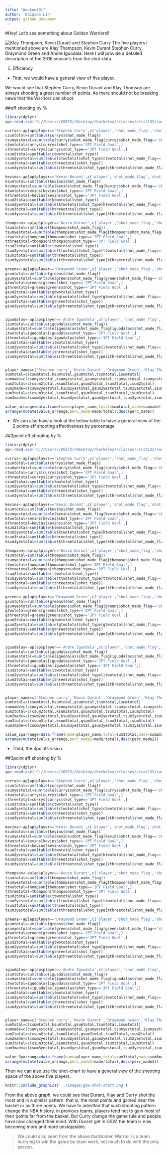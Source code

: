 ```yaml
---
title: "Workout01"
author: 'Daiqiao Lin'
output: github_document
---
```



#Hey! Let's see something about Golden Warriors!!

![Klay Thompson, Kevin Durant and Stephen Curry](https://www.nba.com/article/2017/12/14/one-team-one-stat-warriors-shooting-better-ever)
The five players I mentioned above are Klay Thompson, Kevin Durant Stephen Curry, Draymond Green and Andre Iguodala. Here I will provide a detailed description of the 2016 season's from the shot-data.

1. Efficiency
* First, we would have a general view of five player. 

We would see that Stephen Curry, Kevin Durant and Klay Thomson are always shooting a great number of points.
As there should not be breaking news that the Warriors can shoot.



##eff shooting by %
```r
library(dplyr)
ap<-read.csv('C://Users//26073//Desktop//berkeley//classes//stat133//workout01//data//shots-data.csv',stringsAsFactors = FALSE)

currys<-ap[ap$player=='Stephen Curry',c('player','shot_made_flag','shot_type')]
csumtotal=sum(table(currys$shot_made_flag))
csumyestotal=sum(table(currys$shot_made_flag[currys$shot_made_flag=='shot_yes']))
ctwototal=currys[currys$shot_type=='2PT Field Goal',]
cthreetotal=currys[currys$shot_type=='3PT Field Goal',]
csum2total=sum(table(ctwototal$shot_type))
csum2yestotal=sum(table(ctwototal$shot_type[ctwototal$shot_made_flag=='shot_yes']))
csum3total=sum(table(cthreetotal$shot_type))
csum3yestotal=sum(table(cthreetotal$shot_type[cthreetotal$shot_made_flag=='shot_yes']))

kevins<-ap[ap$player=='Kevin Durant',c('player','shot_made_flag','shot_type')]
ksumtotal=sum(table(kevins$shot_made_flag))
ksumyestotal=sum(table(kevins$shot_made_flag[kevins$shot_made_flag=='shot_yes']))
ktwototal=kevins[kevins$shot_type=='2PT Field Goal',]
kthreetotal=kevins[kevins$shot_type=='3PT Field Goal',]
ksum2total=sum(table(ktwototal$shot_type))
ksum2yestotal=sum(table(ktwototal$shot_type[ktwototal$shot_made_flag=='shot_yes']))
ksum3total=sum(table(kthreetotal$shot_type))
ksum3yestotal=sum(table(kthreetotal$shot_type[kthreetotal$shot_made_flag=='shot_yes']))

thompson<-ap[ap$player=='Kevin Durant',c('player','shot_made_flag','shot_type')]
tsumtotal=sum(table(thompson$shot_made_flag))
tsumyestotal=sum(table(thompson$shot_made_flag[thompson$shot_made_flag=='shot_yes']))
ttwototal=thompson[thompson$shot_type=='2PT Field Goal',]
tthreetotal=thompson[thompson$shot_type=='3PT Field Goal',]
tsum2total=sum(table(ttwototal$shot_type))
tsum2yestotal=sum(table(ttwototal$shot_type[ttwototal$shot_made_flag=='shot_yes']))
tsum3total=sum(table(tthreetotal$shot_type))
tsum3yestotal=sum(table(tthreetotal$shot_type[tthreetotal$shot_made_flag=='shot_yes']))

greens<-ap[ap$player=='Draymond Green',c('player','shot_made_flag','shot_type')]
gsumtotal=sum(table(greens$shot_made_flag))
gsumyestotal=sum(table(greens$shot_made_flag[greens$shot_made_flag=='shot_yes']))
gtwototal=greens[greens$shot_type=='2PT Field Goal',]
gthreetotal=greens[greens$shot_type=='3PT Field Goal',]
gsum2total=sum(table(gtwototal$shot_type))
gsum2yestotal=sum(table(gtwototal$shot_type[gtwototal$shot_made_flag=='shot_yes']))
gsum3total=sum(table(gthreetotal$shot_type))
gsum3yestotal=sum(table(gthreetotal$shot_type[gthreetotal$shot_made_flag=='shot_yes']))


iguodalas<-ap[ap$player=='Andre Iguodala',c('player','shot_made_flag','shot_type')]
isumtotal=sum(table(iguodalas$shot_made_flag))
isumyestotal=sum(table(iguodalas$shot_made_flag[iguodalas$shot_made_flag=='shot_yes']))
itwototal=iguodalas[iguodalas$shot_type=='2PT Field Goal',]
ithreetotal=iguodalas[iguodalas$shot_type=='3PT Field Goal',]
isum2total=sum(table(itwototal$shot_type))
isum2yestotal=sum(table(itwototal$shot_type[itwototal$shot_made_flag=='shot_yes']))
isum3total=sum(table(ithreetotal$shot_type))
isum3yestotal=sum(table(ithreetotal$shot_type[ithreetotal$shot_made_flag=='shot_yes']))


player_name=c('Stephen curry','Kevin Durant','Draymond Green','Klay Thompson','Andre Iguodala')
sumtotal=c(csumtotal,ksumtotal,gsumtotal,tsumtotal,isumtotal)
summade=c(csumyestotal,ksumyestotal,gsumyestotal,tsumyestotal,isumyestotal)
sum2total=c(csum2total,ksum2total,gsum2total,tsum2total,isum2total)
sum2made=c(csum2yestotal,ksum2yestotal,gsum2yestotal,tsum2yestotal,isum2yestotal)
sum3total=c(csum3total,ksum3total,gsum3total,tsum3total,isum3total)
sum3made=c(csum3yestotal,ksum3yestotal,gsum3yestotal,tsum3yestotal,isum3yestotal)

value_arrange=data.frame(name=player_name,total=sumtotal,made=summade)
arrange(mutate(value_arrange,perc_made=made/total),desc(perc_made))
```
* We can also have a look at the below table to have a general view of the 2 points eff shooting effectiveness by percentage

##2point eff shooting by %
```r
library(dplyr)
ap<-read.csv('C://Users//26073//Desktop//berkeley//classes//stat133//workout01//data//shots-data.csv',stringsAsFactors = FALSE)

currys<-ap[ap$player=='Stephen Curry',c('player','shot_made_flag','shot_type')]
csumtotal=sum(table(currys$shot_made_flag))
csumyestotal=sum(table(currys$shot_made_flag[currys$shot_made_flag=='shot_yes']))
ctwototal=currys[currys$shot_type=='2PT Field Goal',]
cthreetotal=currys[currys$shot_type=='3PT Field Goal',]
csum2total=sum(table(ctwototal$shot_type))
csum2yestotal=sum(table(ctwototal$shot_type[ctwototal$shot_made_flag=='shot_yes']))
csum3total=sum(table(cthreetotal$shot_type))
csum3yestotal=sum(table(cthreetotal$shot_type[cthreetotal$shot_made_flag=='shot_yes']))

kevins<-ap[ap$player=='Kevin Durant',c('player','shot_made_flag','shot_type')]
ksumtotal=sum(table(kevins$shot_made_flag))
ksumyestotal=sum(table(kevins$shot_made_flag[kevins$shot_made_flag=='shot_yes']))
ktwototal=kevins[kevins$shot_type=='2PT Field Goal',]
kthreetotal=kevins[kevins$shot_type=='3PT Field Goal',]
ksum2total=sum(table(ktwototal$shot_type))
ksum2yestotal=sum(table(ktwototal$shot_type[ktwototal$shot_made_flag=='shot_yes']))
ksum3total=sum(table(kthreetotal$shot_type))
ksum3yestotal=sum(table(kthreetotal$shot_type[kthreetotal$shot_made_flag=='shot_yes']))

thompson<-ap[ap$player=='Kevin Durant',c('player','shot_made_flag','shot_type')]
tsumtotal=sum(table(thompson$shot_made_flag))
tsumyestotal=sum(table(thompson$shot_made_flag[thompson$shot_made_flag=='shot_yes']))
ttwototal=thompson[thompson$shot_type=='2PT Field Goal',]
tthreetotal=thompson[thompson$shot_type=='3PT Field Goal',]
tsum2total=sum(table(ttwototal$shot_type))
tsum2yestotal=sum(table(ttwototal$shot_type[ttwototal$shot_made_flag=='shot_yes']))
tsum3total=sum(table(tthreetotal$shot_type))
tsum3yestotal=sum(table(tthreetotal$shot_type[tthreetotal$shot_made_flag=='shot_yes']))

greens<-ap[ap$player=='Draymond Green',c('player','shot_made_flag','shot_type')]
gsumtotal=sum(table(greens$shot_made_flag))
gsumyestotal=sum(table(greens$shot_made_flag[greens$shot_made_flag=='shot_yes']))
gtwototal=greens[greens$shot_type=='2PT Field Goal',]
gthreetotal=greens[greens$shot_type=='3PT Field Goal',]
gsum2total=sum(table(gtwototal$shot_type))
gsum2yestotal=sum(table(gtwototal$shot_type[gtwototal$shot_made_flag=='shot_yes']))
gsum3total=sum(table(gthreetotal$shot_type))
gsum3yestotal=sum(table(gthreetotal$shot_type[gthreetotal$shot_made_flag=='shot_yes']))


iguodalas<-ap[ap$player=='Andre Iguodala',c('player','shot_made_flag','shot_type')]
isumtotal=sum(table(iguodalas$shot_made_flag))
isumyestotal=sum(table(iguodalas$shot_made_flag[iguodalas$shot_made_flag=='shot_yes']))
itwototal=iguodalas[iguodalas$shot_type=='2PT Field Goal',]
ithreetotal=iguodalas[iguodalas$shot_type=='3PT Field Goal',]
isum2total=sum(table(itwototal$shot_type))
isum2yestotal=sum(table(itwototal$shot_type[itwototal$shot_made_flag=='shot_yes']))
isum3total=sum(table(ithreetotal$shot_type))
isum3yestotal=sum(table(ithreetotal$shot_type[ithreetotal$shot_made_flag=='shot_yes']))


player_name=c('Stephen curry','Kevin Durant','Draymond Green','Klay Thompson','Andre Iguodala')
sumtotal=c(csumtotal,ksumtotal,gsumtotal,tsumtotal,isumtotal)
summade=c(csumyestotal,ksumyestotal,gsumyestotal,tsumyestotal,isumyestotal)
sum2total=c(csum2total,ksum2total,gsum2total,tsum2total,isum2total)
sum2made=c(csum2yestotal,ksum2yestotal,gsum2yestotal,tsum2yestotal,isum2yestotal)
sum3total=c(csum3total,ksum3total,gsum3total,tsum3total,isum3total)
sum3made=c(csum3yestotal,ksum3yestotal,gsum3yestotal,tsum3yestotal,isum3yestotal)

value_2parrange=data.frame(name=player_name,total=sum2total,made=sum2made)
arrange(mutate(value_arrange,perc_made2=made/total),desc(perc_made2))
```
* Third, the 3points vision.

##3point eff shooting by %
```r
library(dplyr)
ap<-read.csv('C://Users//26073//Desktop//berkeley//classes//stat133//workout01//data//shots-data.csv',stringsAsFactors = FALSE)

currys<-ap[ap$player=='Stephen Curry',c('player','shot_made_flag','shot_type')]
csumtotal=sum(table(currys$shot_made_flag))
csumyestotal=sum(table(currys$shot_made_flag[currys$shot_made_flag=='shot_yes']))
ctwototal=currys[currys$shot_type=='2PT Field Goal',]
cthreetotal=currys[currys$shot_type=='3PT Field Goal',]
csum2total=sum(table(ctwototal$shot_type))
csum2yestotal=sum(table(ctwototal$shot_type[ctwototal$shot_made_flag=='shot_yes']))
csum3total=sum(table(cthreetotal$shot_type))
csum3yestotal=sum(table(cthreetotal$shot_type[cthreetotal$shot_made_flag=='shot_yes']))

kevins<-ap[ap$player=='Kevin Durant',c('player','shot_made_flag','shot_type')]
ksumtotal=sum(table(kevins$shot_made_flag))
ksumyestotal=sum(table(kevins$shot_made_flag[kevins$shot_made_flag=='shot_yes']))
ktwototal=kevins[kevins$shot_type=='2PT Field Goal',]
kthreetotal=kevins[kevins$shot_type=='3PT Field Goal',]
ksum2total=sum(table(ktwototal$shot_type))
ksum2yestotal=sum(table(ktwototal$shot_type[ktwototal$shot_made_flag=='shot_yes']))
ksum3total=sum(table(kthreetotal$shot_type))
ksum3yestotal=sum(table(kthreetotal$shot_type[kthreetotal$shot_made_flag=='shot_yes']))

thompson<-ap[ap$player=='Kevin Durant',c('player','shot_made_flag','shot_type')]
tsumtotal=sum(table(thompson$shot_made_flag))
tsumyestotal=sum(table(thompson$shot_made_flag[thompson$shot_made_flag=='shot_yes']))
ttwototal=thompson[thompson$shot_type=='2PT Field Goal',]
tthreetotal=thompson[thompson$shot_type=='3PT Field Goal',]
tsum2total=sum(table(ttwototal$shot_type))
tsum2yestotal=sum(table(ttwototal$shot_type[ttwototal$shot_made_flag=='shot_yes']))
tsum3total=sum(table(tthreetotal$shot_type))
tsum3yestotal=sum(table(tthreetotal$shot_type[tthreetotal$shot_made_flag=='shot_yes']))

greens<-ap[ap$player=='Draymond Green',c('player','shot_made_flag','shot_type')]
gsumtotal=sum(table(greens$shot_made_flag))
gsumyestotal=sum(table(greens$shot_made_flag[greens$shot_made_flag=='shot_yes']))
gtwototal=greens[greens$shot_type=='2PT Field Goal',]
gthreetotal=greens[greens$shot_type=='3PT Field Goal',]
gsum2total=sum(table(gtwototal$shot_type))
gsum2yestotal=sum(table(gtwototal$shot_type[gtwototal$shot_made_flag=='shot_yes']))
gsum3total=sum(table(gthreetotal$shot_type))
gsum3yestotal=sum(table(gthreetotal$shot_type[gthreetotal$shot_made_flag=='shot_yes']))


iguodalas<-ap[ap$player=='Andre Iguodala',c('player','shot_made_flag','shot_type')]
isumtotal=sum(table(iguodalas$shot_made_flag))
isumyestotal=sum(table(iguodalas$shot_made_flag[iguodalas$shot_made_flag=='shot_yes']))
itwototal=iguodalas[iguodalas$shot_type=='2PT Field Goal',]
ithreetotal=iguodalas[iguodalas$shot_type=='3PT Field Goal',]
isum2total=sum(table(itwototal$shot_type))
isum2yestotal=sum(table(itwototal$shot_type[itwototal$shot_made_flag=='shot_yes']))
isum3total=sum(table(ithreetotal$shot_type))
isum3yestotal=sum(table(ithreetotal$shot_type[ithreetotal$shot_made_flag=='shot_yes']))


player_name=c('Stephen curry','Kevin Durant','Draymond Green','Klay Thompson','Andre Iguodala')
sumtotal=c(csumtotal,ksumtotal,gsumtotal,tsumtotal,isumtotal)
summade=c(csumyestotal,ksumyestotal,gsumyestotal,tsumyestotal,isumyestotal)
sum2total=c(csum2total,ksum2total,gsum2total,tsum2total,isum2total)
sum2made=c(csum2yestotal,ksum2yestotal,gsum2yestotal,tsum2yestotal,isum2yestotal)
sum3total=c(csum3total,ksum3total,gsum3total,tsum3total,isum3total)
sum3made=c(csum3yestotal,ksum3yestotal,gsum3yestotal,tsum3yestotal,isum3yestotal)

value_3parrange=data.frame(name=player_name,total=sum3total,made=sum3made)
arrange(mutate(value_arrange,perc_made3=made/total),desc(perc_made3))

```


Then we can also use the shot-chart to have a general view of the shooting space of the above five players. 
```r

knitr::include_graphics('../images/gsw-shot-chart.png')
```

From the above graph, we could see that Durant, Klay and Curry shot the most and in a similar pattern: that is, the most points and gained near the basket or as three points.
We have to admitted that such shooting pattern change the NBA history. in previous teams, players tend not to gain most of their points far from the basket. But Curry change the game rule and people have now changed their mind. 
With Durant get in GSW, the team is now becoming more and more unstoppable. 

>We could also seen from the above thatGolden Warrior is a team hurrying to win the game by team work, not much to do with the only person.



